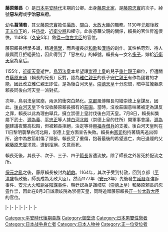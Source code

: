 {{Unreferenced|time=2019-03-08T15:37:20+00:00}}
{{japanese|image=Fujiwara no Yorinaga.jpg|japanese=藤原 頼長|kana=ふじわら の よりなが|romaji=Fujiwara no Yorinaga}}
'''藤原賴長'''（{{bd|1120年|（[[保安|保安]]元年）5月|1156年|8月1日（[[保元|保元]]元年7月14日）|}}）是[[日本|日本]][[平安时代|平安時代]]末期的公卿。出身[[藤原北家|藤原北家]]，是[[藤原忠實|藤原忠實]]的次子。綽號'''惡左府'''或'''宇治惡左府'''。

幼名'''菖蒲若'''，其父[[藤原忠實|藤原忠實]]擔任[[攝政|攝政]]、[[關白|關白]]、[[太政大臣|太政大臣]]的職務。1130年[[日本元服礼|元服]]後敘[[正五位|正五位下]]的{{tsl|ja|官位||官位}}，任[[侍從|侍從]]、[[近衛少將|近衛少將]]和{{tsl|ja|伊予||伊予}}權守。此後憑藉父親的關係，賴長的官位昇進很快，1149年（[[久安|久安]]5年）敘[[從一位|從一位]][[左大臣|左大臣]]的官位。

藤原賴長博學多識，精通[[儒家|儒學]]，而且擅長於[[和歌|和歌]]和[[舊體詩|漢詩]]的創作。其性格苛烈、待人嚴厲而且拒絕妥協，因此得到了「惡左府」的綽號。賴長有一女名[[藤原多子|多子]]，嫁給[[近衛天皇|近衛天皇]]為皇后。

1155年，[[近衛天皇|近衛天皇]]逝世。[[鳥羽天皇|鳥羽法皇]]本希望讓[[崇德天皇|崇德上皇]]的兒子[[重仁親王|重仁親王]]繼位，但遭關白[[藤原忠通|藤原忠通]]（賴長的兄長）反對，認為[[後白河天皇|雅仁親王]]的長子[[二條天皇|守仁親王]]有作為國君的才能，因此改立雅仁親王即位，是為後白河天皇。[[崇德天皇|崇德天皇]]十分怨恨，暗中拉攏藤原賴長同後白河天皇一派對抗。

次年，鳥羽法皇駕崩，兩派的衝突白熱化。[[京都市|京都]]風傳賴長勾結崇德上皇謀反，因此，[[後白河天皇|後白河天皇]]下令沒收藤原賴長擁有的[[莊園|莊園]]。當時，沒收莊園意味著被定為謀反之罪，賴長以此為理由舉兵，擁立崇德上皇討伐後白河天皇。7月8日，賴長糾集屬下武士{{tsl|ja|平家弘||平家弘}}、[[源為義|源為義]]、[[平忠正|平忠正]]等人據[[白河北殿|白河北殿]]（崇德上皇的住所）開軍事會議，[[源為朝|源為朝]]建議夜襲高松殿，但被賴長拒絕，決定等待[[興福寺_(奈良市)|興福寺]][[僧兵|僧兵]]的支援。後白河天皇則在11日黎明襲擊白河北殿，崇德上皇方面宣告失敗。賴長由[[家司|家司]]{{tsl|ja|藤原成隆||藤原成隆}}抱持著騎馬逃出御所，途中為{{tsl|ja|源重貞||源重貞}}放箭射傷了頭部。賴長受了重傷，抱著最後的希望逃亡{{tsl|ja|奈良||奈良}}，向已退隱的父親[[藤原忠實|藤原忠實]]求救，遭到拒絕，失意而死。

賴長死後，其長子{{tsl|ja|藤原兼長||兼長}}、次子{{tsl|ja|藤原師長||師長}}、三子{{tsl|ja|藤原隆長||隆長}}、四子[[藤原範長|範長]]皆遭流放。除了師長之外皆死於配流之所。

[[保元之亂|保元之亂]]之後，藤原賴長被封為[[朝敵|朝敵]]。1164年，其次子{{tsl|ja|藤原師長||藤原師長}}受到特赦，回到京都（[[平清盛|平清盛]]執政後，師長成為太政大臣）。然而1177年（[[安元|安元]]3年）先後發生[[延曆寺|延曆寺]]強訴事件、[[安元大火|安元大火]]和[[鹿谷陰謀事件|鹿谷陰謀事件]]，朝廷認為是讚岐院（[[崇德天皇|崇德上皇]]）和藤原賴長的怨靈作祟，因此在8月3日諡讚岐院為崇德天皇，同時追贈藤原賴長[[正一位|正一位]][[太政大臣|太政大臣]]的官位。

{{start box|width=auto}}
{{s-pre}}
|-
{{s-before|[[藤原忠通|藤原忠通]]}}
{{s-title|[[藤氏長者|藤氏長者]]|1150年10月18日－1156年7月29日}}
{{s-after|藤原忠通}}
|-
{{s-off}}
|-
{{s-before|[[藤原宗忠|藤原宗忠]]}}
{{s-title|[[內大臣|內大臣]]|1137年1月2日－1149年9月1日}}
{{s-after|{{link-ja|源雅定|源雅定}}}}
|-
{{s-vacant||last={{link-ja|源有仁|源有仁}}}}
{{s-title|[[左大臣|左大臣]]|1149年9月1日－1156年8月1日}}
{{s-vacant||next={{link-ja|德大寺實能|徳大寺実能}}}}
|-
{{s-mil}}
|-
{{s-before|rows=2|源有仁}}
{{s-title|{{link-ja|近衛大將|近衛大将|右大將}}|1135年3月24日－1140年1月7日}}
{{s-after|{{link-ja|德大寺實能|徳大寺実能|藤原實能}}}}
|-
{{s-title|{{link-ja|近衛大將|近衛大将|左大將}}|1140年1月7日－1140年3月12日}}
{{s-after|{{link-ja|源雅定|源雅定}}}}
{{end box}}
{{藤原氏長者}}

{{Authority control}}

{{DEFAULTSORT:Fujiwara no Yorinaga}}
[[Category:平安時代後期貴族|Category:平安時代後期貴族]]
[[Category:御堂流|Category:御堂流]]
[[Category:日本男雙性戀者|Category:日本男雙性戀者]]
[[Category:日本战争身亡者|Category:日本战争身亡者]]
[[Category:日本人物神|Category:日本人物神]]
[[Category:正一位受位者|Category:正一位受位者]]